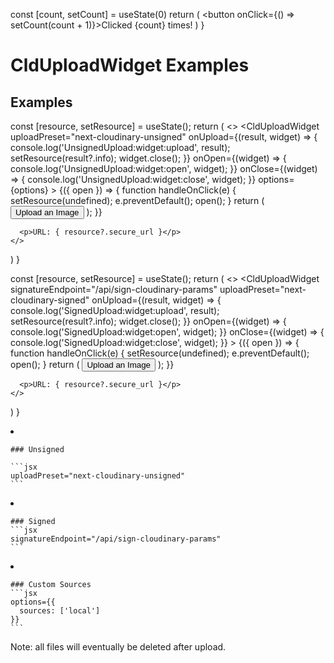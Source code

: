 



<Head>
  <title>CldUploadWidget Examples - Next Cloudinary</title>
  <meta name="og:title" content="CldUploadWidget Examples - Next Cloudinary" />
  <meta name="og:url" content={`https://next-cloudinary.spacejelly.dev/components/clduploadwidget/examples`} />
</Head>

<OgImage
  title="CldUploadWidget Examples"
  twitterTitle="CldUploadWidget Examples"
/>

  const [count, setCount] = useState(0)
  return (
    <button onClick={() => setCount(count + 1)}>Clicked {count} times!</button>
  )
}

# CldUploadWidget Examples

## Examples

  const [resource, setResource] = useState();
  return (
    <>
      <CldUploadWidget
        uploadPreset="next-cloudinary-unsigned"
        onUpload={(result, widget) => {
          console.log('UnsignedUpload:widget:upload', result);
          setResource(result?.info);
          widget.close();
        }}
        onOpen={(widget) => {
          console.log('UnsignedUpload:widget:open', widget);
        }}
        onClose={(widget) => {
          console.log('UnsignedUpload:widget:close', widget);
        }}
        options={options}
      >
        {({ open }) => {
          function handleOnClick(e) {
            setResource(undefined);
            e.preventDefault();
            open();
          }
          return (
            <button className={styles.button} onClick={handleOnClick}>
              Upload an Image
            </button>
          );
        }}
      </CldUploadWidget>

      <p>URL: { resource?.secure_url }</p>
    </>
  )
}

  const [resource, setResource] = useState();
  return (
    <>
      <CldUploadWidget
        signatureEndpoint="/api/sign-cloudinary-params"
        uploadPreset="next-cloudinary-signed"
        onUpload={(result, widget) => {
          console.log('SignedUpload:widget:upload', result);
          setResource(result?.info);
          widget.close();
        }}
        onOpen={(widget) => {
          console.log('SignedUpload:widget:open', widget);
        }}
        onClose={(widget) => {
          console.log('SignedUpload:widget:close', widget);
        }}
      >
        {({ open }) => {
          function handleOnClick(e) {
            setResource(undefined);
            e.preventDefault();
            open();
          }
          return (
            <button className={styles.button} onClick={handleOnClick}>
              Upload an Image
            </button>
          );
        }}
      </CldUploadWidget>

      <p>URL: { resource?.secure_url }</p>
    </>
  )
}

<ImageGrid>
  <li>
    <UnsignedUpload />

    ### Unsigned

    ```jsx
    uploadPreset="next-cloudinary-unsigned"
    ```
  </li>
  <li>
    <SignedUpload />

    ### Signed
    ```jsx
    signatureEndpoint="/api/sign-cloudinary-params"
    ```
  </li>
  <li>
    <UnsignedUpload options={{
      sources: ['local']
    }} />

    ### Custom Sources
    ```jsx
    options={{
      sources: ['local']
    }}
    ```
  </li>
</ImageGrid>

<Callout emoji={false}>
  Note: all files will eventually be deleted after upload.
</Callout>